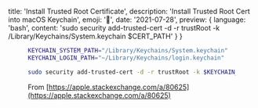   title: 'Install Trusted Root Certificate',
  description: 'Install Trusted Root Cert into macOS Keychain',
  emoji: '🔐',
  date: '2021-07-28',
  preview: {
    language: 'bash',
    content: 'sudo security add-trusted-cert -d -r trustRoot -k /Library/Keychains/System.keychain $CERT_PATH'
  }
}

<figure>

```bash
KEYCHAIN_SYSTEM_PATH="/Library/Keychains/System.keychain"
KEYCHAIN_LOGIN_PATH="~/Library/Keychains/login.keychain"

sudo security add-trusted-cert -d -r trustRoot -k $KEYCHAIN_PATH $CERT_PATH
```

<figcaption>

From [https://apple.stackexchange.com/a/80625](https://apple.stackexchange.com/a/80625)

</figcaption>
</figure>
